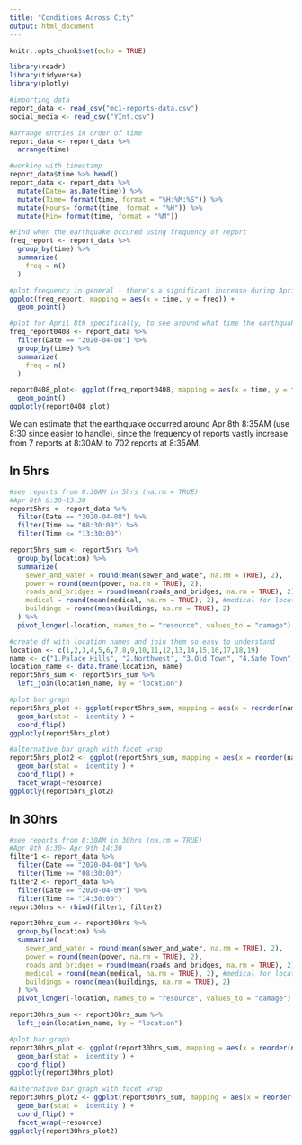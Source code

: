 ```yaml
---
title: "Conditions Across City"
output: html_document
---
```


```r
knitr::opts_chunk$set(echo = TRUE)
```

```r
library(readr)
library(tidyverse)
library(plotly)
```

```r
#importing data
report_data <- read_csv("mc1-reports-data.csv")
social_media <- read_csv("YInt.csv")
```

```r
#arrange entries in order of time
report_data <- report_data %>%
  arrange(time)
```

```r
#working with timestamp
report_data$time %>% head()
report_data <- report_data %>% 
  mutate(Date= as.Date(time)) %>%
  mutate(Time= format(time, format = "%H:%M:%S")) %>%
  mutate(Hours= format(time, format = "%H")) %>%
  mutate(Min= format(time, format = "%M")) 
```


```r
#Find when the earthquake occured using frequency of report
freq_report <- report_data %>%
  group_by(time) %>%
  summarize(
    freq = n()
  )

#plot frequency in general - there's a significant increase during April 8
ggplot(freq_report, mapping = aes(x = time, y = freq)) +
  geom_point()
```

```r
#plot for April 8th specifically, to see around what time the earthquake might have occured
freq_report0408 <- report_data %>%
  filter(Date == "2020-04-08") %>%
  group_by(time) %>%
  summarize(
    freq = n()
  )

report0408_plot<- ggplot(freq_report0408, mapping = aes(x = time, y = freq)) +
  geom_point()  
ggplotly(report0408_plot)
```
We can estimate that the earthquake occurred around Apr 8th 8:35AM (use 8:30 since easier to handle), since the frequency of reports vastly increase from 7 reports at 8:30AM to 702 reports at 8:35AM.

## In 5hrs
```r
#see reports from 8:30AM in 5hrs (na.rm = TRUE)
#Apr 8th 8:30~13:30
report5hrs <- report_data %>%
  filter(Date == "2020-04-08") %>%
  filter(Time >= "08:30:00") %>%
  filter(Time <= "13:30:00")

report5hrs_sum <- report5hrs %>%
  group_by(location) %>%
  summarize(
    sewer_and_water = round(mean(sewer_and_water, na.rm = TRUE), 2),
    power = round(mean(power, na.rm = TRUE), 2),
    roads_and_bridges = round(mean(roads_and_bridges, na.rm = TRUE), 2),
    medical = round(mean(medical, na.rm = TRUE), 2), #medical for location 10 shows as NaN since all are NA
    buildings = round(mean(buildings, na.rm = TRUE), 2)
  ) %>%
  pivot_longer(-location, names_to = "resource", values_to = "damage") #pivot so easy to plot categorical value
```
```r
#create df with location names and join them so easy to understand
location <- c(1,2,3,4,5,6,7,8,9,10,11,12,13,14,15,16,17,18,19)
name <- c("1.Palace Hills", "2.Northwest", "3.Old Town", "4.Safe Town", "5.Southwest", "6.Downtown", "7.Wilson Forest", "8.Scenic Vista", "9.Broadview", "10.Chapparal", "11.Terrapin Springs", "12.Pepper Mill", "13.Cheddarford", "14.Easton", "15.Weston", "16.Southton", "17.Oak Willow", "18.East Parton", "19.West Parton")
location_name <- data.frame(location, name)
report5hrs_sum <- report5hrs_sum %>%
  left_join(location_name, by = "location")
```
```r
#plot bar graph
report5hrs_plot <- ggplot(report5hrs_sum, mapping = aes(x = reorder(name,-damage), y = damage, fill = resource)) +
  geom_bar(stat = 'identity') +
  coord_flip()
ggplotly(report5hrs_plot)
```
```r
#alternative bar graph with facet wrap
report5hrs_plot2 <- ggplot(report5hrs_sum, mapping = aes(x = reorder(name,-damage), y = damage)) +
  geom_bar(stat = 'identity') +
  coord_flip() +
  facet_wrap(~resource)
ggplotly(report5hrs_plot2)
```

## In 30hrs
```r
#see reports from 8:30AM in 30hrs (na.rm = TRUE)
#Apr 8th 8:30~ Apr 9th 14:30
filter1 <- report_data %>%
  filter(Date == "2020-04-08") %>%
  filter(Time >= "08:30:00")
filter2 <- report_data %>%  
  filter(Date == "2020-04-09") %>%
  filter(Time <= "14:30:00")
report30hrs <- rbind(filter1, filter2)

report30hrs_sum <- report30hrs %>%
  group_by(location) %>%
  summarize(
    sewer_and_water = round(mean(sewer_and_water, na.rm = TRUE), 2),
    power = round(mean(power, na.rm = TRUE), 2),
    roads_and_bridges = round(mean(roads_and_bridges, na.rm = TRUE), 2),
    medical = round(mean(medical, na.rm = TRUE), 2), #medical for location 10 shows as NaN since all are NA
    buildings = round(mean(buildings, na.rm = TRUE), 2)
  ) %>%
  pivot_longer(-location, names_to = "resource", values_to = "damage") #pivot so easy to plot categorical value
```
```r
report30hrs_sum <- report30hrs_sum %>%
  left_join(location_name, by = "location")
```
```r
#plot bar graph
report30hrs_plot <- ggplot(report30hrs_sum, mapping = aes(x = reorder(name,-damage), y = damage, fill = resource)) +
  geom_bar(stat = 'identity') +
  coord_flip()
ggplotly(report30hrs_plot)
```
```r
#alternative bar graph with facet wrap
report30hrs_plot2 <- ggplot(report30hrs_sum, mapping = aes(x = reorder(name,-damage), y = damage)) + #reorder(name, -location) to order by location
  geom_bar(stat = 'identity') +
  coord_flip() +
  facet_wrap(~resource)
ggplotly(report30hrs_plot2)
```



